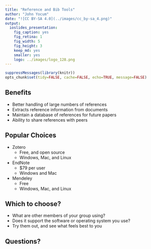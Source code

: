 ```yaml
---
title: "Reference and Bib Tools"
author: "John Yocum"
date: "![CC BY-SA 4.0](../images/cc_by-sa_4.png)"
output:
  ioslides_presentation:
    fig_caption: yes
    fig_retina: 1
    fig_width: 5
    fig_height: 3
    keep_md: yes
    smaller: yes
    logo: ../images/logo_128.png
---
```


```r
suppressMessages(library(knitr))
opts_chunk$set(tidy=FALSE, cache=FALSE, echo=TRUE, message=FALSE)
```

## Benefits

- Better handling of large numbers of references
- Extracts reference information from documents
- Maintain a database of references for future papers
- Ability to share references with peers

## Popular Choices

- Zotero 
    - Free, and open source
    - Windows, Mac, and Linux
- EndNote
    - $79 per user
    - Windows and Mac
- Mendeley
    - Free
    - Windows, Mac, and Linux
    
## Which to choose?

- What are other members of your group using?
- Does it support the software or operating system you use?
- Try them out, and see what feels best to you

## Questions?